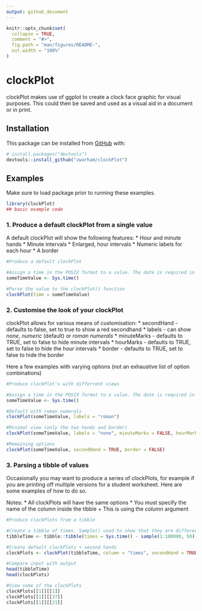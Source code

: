 ```yaml
---
output: github_document
---
```


```r
knitr::opts_chunk$set(
  collapse = TRUE,
  comment = "#>",
  fig.path = "man/figures/README-",
  out.width = "100%"
)
```

# clockPlot

clockPlot makes use of ggplot to create a clock face graphic for visual purposes. This could then be saved and used as a visual aid in a document or in print.

## Installation

This package can be installed from [GitHub](https://github.com/) with:

``` r
# install.packages("devtools")
devtools::install_github("zwarham/clockPlot")
```
## Examples

Make sure to load package prior to running these examples.

```r
library(clockPlot)
## basic example code
```

### 1. Produce a default clockPlot from a single value

A default clockPlot will show the following features:
* Hour and minute hands
* Minute intervals
* Enlarged, hour intervals
* Numeric labels for each hour
* A border

```r
#Produce a default clockPlot

#Assign a time in the POSIX format to a value. The date is required in POSIX but is ignored in a clockPlot
someTimeValue <- Sys.time()

#Parse the value to the clockPlot() function
clockPlot(time = someTimeValue)
```

### 2. Customise the look of your clockPlot

clockPlot allows for various means of customisation:
* secondHand - defaults to false, set to true to show a red secondhand
* labels - can show *none*, *numeric* (default) or *roman numerals*
* minuteMarks - defaults to TRUE, set to false to hide minute intervals
* hourMarks - defaults to TRUE, set to false to hide the hour intervals
* border - defaults to TRUE, set to false to hide the border

Here a few examples with varying options (not an exhaustive list of option combinations)

```r
#Produce clockPlot's with differrent views

#Assign a time in the POSIX format to a value. The date is required in POSIX but is ignored in a clockPlot
someTimeValue <- Sys.time()

#Default with roman numerals
clockPlot(someTimeValue, labels = "roman")

#Minimal view (only the two hands and border)
clockPlot(someTimeValue, labels = "none", minuteMarks = FALSE, hourMarks = FALSE)

#Remaining options
clockPlot(someTimeValue, secondHand = TRUE, border = FALSE)
```

### 3. Parsing a tibble of values

Occasionally you may want to produce a series of clockPlots, for example if you are printing off multiple versions for a student worksheet. Here are some examples of how to do so.

Notes:
* All clockPlots will have the same options
* You must specify the name of the column inside the tibble
  + This is using the *column* argument

```r
#Produce clockPlots from a tibble

#Create a tibble of times. Sample() used to show that they are different plots
tibbleTime <- tibble::tibble(times = Sys.time() - sample(1:100000, 50))

#Create default clockPlots + second hands
clockPlots <- clockPlot(tibbleTime, column = "times", secondHand = TRUE)

#Compare input with output
head(tibbleTime)
head(clockPlots)

#View some of the clockPlots
clockPlots[[1]][[1]]
clockPlots[[1]][[37]]
clockPlots[[1]][[21]]
```

